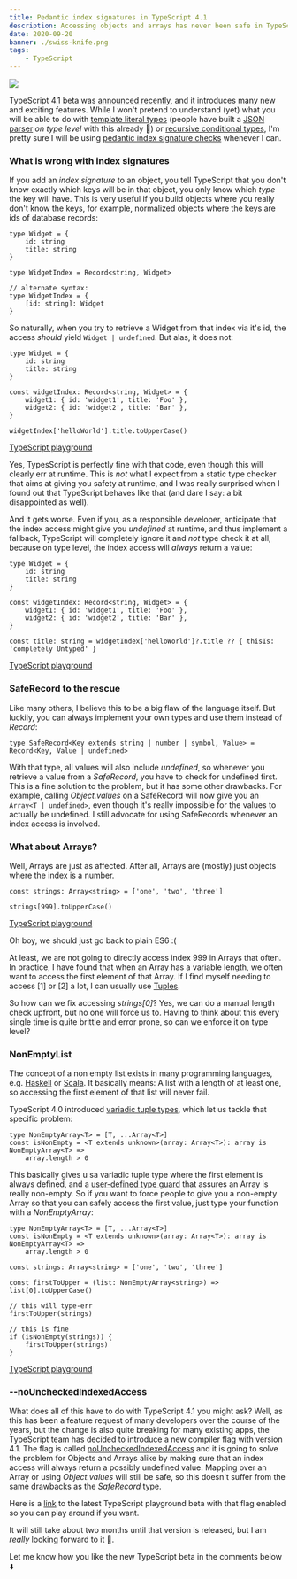 ```yaml
---
title: Pedantic index signatures in TypeScript 4.1
description: Accessing objects and arrays has never been safe in TypeScript, but this is about to change ...
date: 2020-09-20
banner: ./swiss-knife.png
tags:
    - TypeScript
---
```



<img src="./swiss-knife.png" />

<Divider />

TypeScript 4.1 beta was [announced recently](https://devblogs.microsoft.com/typescript/announcing-typescript-4-1-beta/),
and it introduces many new and exciting features.
While I won't pretend to understand (yet) what you will be able to do with
[template literal types](https://devblogs.microsoft.com/typescript/announcing-typescript-4-1-beta/#template-literal-types)
(people have built a [JSON parser](https://twitter.com/buildsghost/status/1301976526603206657) _on type level_ with this already 🤯)
or [recursive conditional types](https://devblogs.microsoft.com/typescript/announcing-typescript-4-1-beta/#recursive-conditional-types),
I'm pretty sure I will be using [pedantic index signature checks](https://devblogs.microsoft.com/typescript/announcing-typescript-4-1-beta/#no-unchecked-indexed-access)
whenever I can.

### What is wrong with index signatures

If you add an _index signature_ to an object, you tell TypeScript that you don't know exactly which keys will be in that object,
you only know which _type_ the key will have.
This is very useful if you build objects where you really don't know the keys, for example, normalized objects where the keys are ids of database records:

```ts:title=index-signature
type Widget = {
    id: string
    title: string
}

type WidgetIndex = Record<string, Widget>

// alternate syntax:
type WidgetIndex = {
    [id: string]: Widget
}
```

So naturally, when you try to retrieve a Widget from that index via it's id, the access _should_ yield `Widget | undefined`.
But alas, it does not:

```ts:title=unsafe-access {6-11}
type Widget = {
    id: string
    title: string
}

const widgetIndex: Record<string, Widget> = {
    widget1: { id: 'widget1', title: 'Foo' },
    widget2: { id: 'widget2', title: 'Bar' },
}

widgetIndex['helloWorld'].title.toUpperCase()
```

[TypeScript playground](https://www.typescriptlang.org/play?#code/C4TwDgpgBA6glgEwOYWFAvFA3gKCvqRALigGdgAnOAOyTwODmABsITyracBfHHAYwD21clADuiFMACS1BBAAeJAEoQhFBAB4ONJABpYk1AD4M2evgnJUARhJZCCEgHIrUm84OMWbKM4BigoLOUNx6FuJGwABM9o4ubqjRnlDerC4AQgCGFCFhPHyJMnKKANrOABYQzMyCMIIUzAjOALoAdGkQHYIAqmCQFADCWaQQABQAlEA)

Yes, TypesScript is perfectly fine with that code, even though this will clearly err at runtime.
This is _not_ what I expect from a static type checker that aims at giving you safety at runtime,
and I was really surprised when I found out that TypeScript behaves like that (and dare I say: a bit disappointed as well).

And it gets worse. Even if you, as a responsible developer, anticipate that the index access might give you _undefined_ at runtime,
and thus implement a fallback, TypeScript will completely ignore it and _not_ type check it at all, because on type level, the index
access will _always_ return a value:

```ts:title=unsafe-fallback {11}
type Widget = {
    id: string
    title: string
}

const widgetIndex: Record<string, Widget> = {
    widget1: { id: 'widget1', title: 'Foo' },
    widget2: { id: 'widget2', title: 'Bar' },
}

const title: string = widgetIndex['helloWorld']?.title ?? { thisIs: 'completely Untyped' }
```

[TypeScript playground](https://www.typescriptlang.org/play?#code/C4TwDgpgBA6glgEwOYWFAvFA3gKCvqRALigGdgAnOAOyTwODmABsITyracBfHHAYwD21clADuiFMACS1BBAAeJAEoQhFBAB4ONJABpYk1AD4M2evgnJUARhJZCCEgHIrUm84OMWbKM4BigoLOUNx6FuJGwABM9o4ubqjRnlDerC4AQgCGFCFhPHxCImhpvjq0ZokycooA2s4AFhDMzIIwghTMCM4AugD8AHSlUH192KkNcKTSpC5CALZgrMDNIFAAqtSgkN2hQA)

### SafeRecord to the rescue

Like many others, I believe this to be a big flaw of the language itself.
But luckily, you can always implement your own types and use them instead of _Record_:

```ts:title=safe-record
type SafeRecord<Key extends string | number | symbol, Value> = Record<Key, Value | undefined>
```

With that type, all values will also include _undefined_, so whenever you retrieve a value from a _SafeRecord_, you have
to check for undefined first.
This is a fine solution to the problem, but it has some other drawbacks.
For example, calling _Object.values_ on a SafeRecord will now give you an `Array<T | undefined>`, even though it's really impossible for the
values to actually be undefined. I still advocate for using SafeRecords whenever an index access is involved.

### What about Arrays?

Well, Arrays are just as affected. After all, Arrays are (mostly) just objects where the index is a number.

```ts:title=unsafe-arrays
const strings: Array<string> = ['one', 'two', 'three']

strings[999].toUpperCase()
```

[TypeScript playground](https://www.typescriptlang.org/play?#code/MYewdgzgLgBNBOBLMBzCAuGBBe8CGAngDwLIoB8MAvDANoDk4ApvQDQz1QDuIbHUAC3hMWAXQBQ40qgi0AnAtEA6KCACqABw1N4AYTwQmACgCUQA)

Oh boy, we should just go back to plain ES6 :(

At least, we are not going to directly access index 999 in Arrays that often.
In practice, I have found that when an Array has a variable length, we often want to access the first element of that Array.
If I find myself needing to access [1] or [2] a lot, I can usually use [Tuples](https://www.typescriptlang.org/docs/handbook/basic-types.html#tuple).

So how can we fix accessing _strings[0]_? Yes, we can do a manual length check upfront, but no one will force us to.
Having to think about this every single time is quite brittle and error prone, so can we enforce it on type level?

### NonEmptyList

The concept of a non empty list exists in many programming languages,
e.g. [Haskell](http://hackage.haskell.org/package/NonEmptyList) or [Scala](https://typelevel.org/cats/datatypes/nel.html).
It basically means: A list with a length of at least one, so accessing the first element of that list will never fail.

TypeScript 4.0 introduced [variadic tuple types](https://devblogs.microsoft.com/typescript/announcing-typescript-4-0/#variadic-tuple-types),
which let us tackle that specific problem:

```ts:title=non-empty-array
type NonEmptyArray<T> = [T, ...Array<T>]
const isNonEmpty = <T extends unknown>(array: Array<T>): array is NonEmptyArray<T> =>
    array.length > 0
```

This basically gives u sa variadic tuple type where the first element is always defined, and a
[user-defined type guard](https://www.typescriptlang.org/docs/handbook/advanced-types.html#user-defined-type-guards)
that assures an Array is really non-empty.
So if you want to force people to give you a non-empty Array so that you can safely access the first value,
just type your function with a _NonEmptyArray_:

```ts:title=forced-empty-check {7-15}
type NonEmptyArray<T> = [T, ...Array<T>]
const isNonEmpty = <T extends unknown>(array: Array<T>): array is NonEmptyArray<T> =>
    array.length > 0

const strings: Array<string> = ['one', 'two', 'three']

const firstToUpper = (list: NonEmptyArray<string>) => list[0].toUpperCase()

// this will type-err
firstToUpper(strings)

// this is fine
if (isNonEmpty(strings)) {
    firstToUpper(strings)
}
```

[TypeScript playground](https://www.typescriptlang.org/play?#code/C4TwDgpgBAcg9gOwKIFsygIICcsEMQA8AKgHxQC8UA2kQDRQB0T2ehpAugFADGiAzsCgBLPvGRpQFKMSgQAHsAgIAJnygBXBAGsEcAO4ISAClw58ALigt8xEgEpLp1sLVjU6ENbZlyZJ-gYAGyUAc2AACygyAAZOHn5BASwhBBC+Sy8CJJSQn2oAckQIfPp84D04Eqgy8KwIYq54hAEoADMhLAEiOABVMEgsKSNAkWBLNwlPM0Js1PsKMhGBKmj2BmBe-ogsAGFcPggjOziAehOoCJEoPSFAwIvwCABabaxOds7gbr6Bo1m046cM4XcJXK7tBAQThCVpQIwiCYeP7AZKpPh2OxQADenCgeLaHS6m1+-3RnAAvkA)

### --noUncheckedIndexedAccess

What does all of this have to do with TypeScript 4.1 you might ask?
Well, as this has been a feature request of many developers over the course of the years, but the change is also quite breaking for many existing apps,
the TypeScript team has decided to introduce a new compiler flag with version 4.1.
The flag is called [noUncheckedIndexedAccess](https://github.com/microsoft/TypeScript/pull/39560)
and it is going to solve the problem for Objects and Arrays alike by making sure that an index access will always return a possibly undefined value.
Mapping over an Array or using _Object.values_ will still be safe, so this doesn't suffer from the same drawbacks as the _SafeRecord_ type.

Here is a [link](https://www.typescriptlang.org/play?noUncheckedIndexedAccess=true&ts=4.1.0-dev.20200920#code/PTACDsHsFVwYwBYFM4GskBMCS4NIB6YCCccSAzuQFBVyTjkAuABEwE4CW4A5uQFzMibNgEMAngB52XbgD5mAXmYBtAOT0kqgDTNVjAO6RtuxgjZJNAXRrSe5ZQE4nlgHSMYABw9I2AYRHkSAAUAJRAA)
to the latest TypeScript playground beta with that flag enabled so you can play around if you want.

It will still take about two months until that version is released, but I am _really_ looking forward to it 🎉.

<Comments>Let me know how you like the new TypeScript beta in the comments below ⬇️</Comments>
